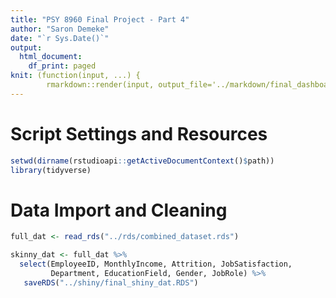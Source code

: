 ```yaml
---
title: "PSY 8960 Final Project - Part 4"
author: "Saron Demeke"
date: "`r Sys.Date()`"
output: 
  html_document:
    df_print: paged
knit: (function(input, ...) { 
        rmarkdown::render(input, output_file='../markdown/final_dashboard.html') })
---
```

  
# Script Settings and Resources
```r
setwd(dirname(rstudioapi::getActiveDocumentContext()$path))
library(tidyverse)
```  
  

# Data Import and Cleaning
```r
full_dat <- read_rds("../rds/combined_dataset.rds")

skinny_dat <- full_dat %>% 
  select(EmployeeID, MonthlyIncome, Attrition, JobSatisfaction,
         Department, EducationField, Gender, JobRole) %>% 
   saveRDS("../shiny/final_shiny_dat.RDS")


```



